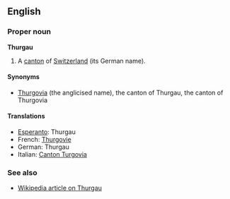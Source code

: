 ==English==
===Proper noun===
'''Thurgau'''

#A [[canton]] of [[Switzerland]] (its German name).

====Synonyms====
*[[Thurgovia]] (the anglicised name), the canton of Thurgau, the canton of Thurgovia

====Translations====
*[[Esperanto]]: Thurgau
*French: [[Thurgovie]]
*German: Thurgau
*Italian: [[Canton Turgovia]]

===See also===
*[[en:Thurgau|Wikipedia article on Thurgau]]